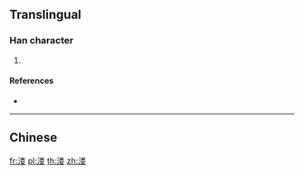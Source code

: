 {{character info/new}}
{{also|漊}}
==Translingual==

===Han character===
{{Han char|rn=85|rad=水|as=09|sn=12|four=|canj=EFDV|ids=⿰氵娄}}

# {{defn|Han|sort=水09}}

====References====
* {{Han ref|kx=0639.111|hdz=31686.030|uh=6E87|ud=28295}}

----

==Chinese==
{{zh-see|漊}}

[[fr:溇]]
[[pl:溇]]
[[th:溇]]
[[zh:溇]]